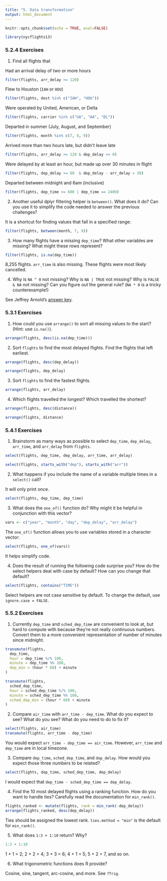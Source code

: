 ```yaml
---
title: "5. Data transformation"
output: html_document
---
```


```r
knitr::opts_chunk$set(echo = TRUE, eval=FALSE)
```

```r
library(nycflights13)
``` 

### 5.2.4 Exercises

1. Find all flights that

Had an arrival delay of two or more hours

```r
filter(flights, arr_delay >= 120)
```

Flew to Houston (`IAH` or `HOU`)

```r
filter(flights, dest %in% c("IAH", "HOU"))
```

Were operated by United, American, or Delta

```r
filter(flights, carrier %in% c("UA", "AA", "DL"))
```

Departed in summer (July, August, and September)

```r
filter(flights, month %in% c(7, 8, 9))
```

Arrived more than two hours late, but didn’t leave late

```r
filter(flights, arr_delay >= 120 & dep_delay <= 0)
```

Were delayed by at least an hour, but made up over 30 minutes in flight

```r
filter(flights, dep_delay >= 60  & dep_delay - arr_delay > 30)
```

Departed between midnight and 6am (inclusive)

```r
filter(flights, dep_time <= 600 | dep_time == 2400)
```

2. Another useful dplyr filtering helper is `between()`. What does it do? Can you use it to simplify the code needed to answer the previous challenges?

It is a shortcut for finding values that fall in a specified range:

```r
filter(flights, between(month, 7, 9))
```

3. How many flights have a missing `dep_time`? What other variables are missing? What might these rows represent?

```r
filter(flights, is.na(dep_time))
```

8,255 flights. `arr_time` is also missing. These flights were most likely cancelled.

4. Why is `NA ^ 0` not missing? Why is `NA | TRUE` not missing? Why is `FALSE & NA` not missing? Can you figure out the general rule? (`NA * 0` is a tricky counterexample!)

See Jeffrey Arnold's [answer key](https://jrnold.github.io/e4qf/data-transformation.html#exercises-5).

### 5.3.1 Exercises

1. How could you use `arrange()` to sort all missing values to the start? (Hint: use `is.na()`).

```r
arrange(flights, desc(is.na(dep_time)))
```

2. Sort `flights` to find the most delayed flights. Find the flights that left earliest.

```r
arrange(flights, desc(dep_delay))
```

```r
arrange(flights, dep_delay)
```

3. Sort `flights` to find the fastest flights.

```r
arrange(flights, arr_delay)
```

4. Which flights travelled the longest? Which travelled the shortest?

```r
arrange(flights, desc(distance))
```

```r
arrange(flights, distance)
```

### 5.4.1 Exercises

1. Brainstorm as many ways as possible to select `dep_time`, `dep_delay`, `arr_time`, and `arr_delay` from `flights`.

```r
select(flights, dep_time, dep_delay, arr_time, arr_delay)

select(flights, starts_with("dep"), starts_with("arr"))
```

2. What happens if you include the name of a variable multiple times in a `select()` call?

It will only print once.

```r
select(flights, dep_time, dep_time)
```

3. What does the `one_of()` function do? Why might it be helpful in conjunction with this vector?

```r
vars <- c("year", "month", "day", "dep_delay", "arr_delay")
```

The `one_of()` function allows you to use variables stored in a character vector:

```r
select(flights, one_of(vars))
```

It helps simplify code.

4. Does the result of running the following code surprise you? How do the select helpers deal with case by default? How can you change that default?

```r
select(flights, contains("TIME"))
```

Select helpers are not case sensitive by default. To change the default, use `ignore.case = FALSE`.

### 5.5.2 Exercises

1. Currently `dep_time` and `sched_dep_time` are convenient to look at, but hard to compute with because they’re not really continuous numbers. Convert them to a more convenient representation of number of minutes since midnight.

```r
transmute(flights, 
  dep_time,
  hour = dep_time %/% 100,
  minute = dep_time %% 100,
  dep_min = (hour * 60) + minute
)

transmute(flights, 
  sched_dep_time,
  hour = sched_dep_time %/% 100,
  minute = sched_dep_time %% 100,
  sched_dep_min = (hour * 60) + minute
)
```

2. Compare `air_time` with `arr_time - dep_time`. What do you expect to see? What do you see? What do you need to do to fix it?

```r
select(flights, air_time)
transmute(flights, arr_time - dep_time)
```

You would expect `arr_time - dep_time == air_time`. However, `arr_time` and `dep_time` are in local timezone.

3. Compare `dep_time`, `sched_dep_time`, and `dep_delay`. How would you expect those three numbers to be related?

```r
select(flights, dep_time, sched_dep_time, dep_delay)
```

I would expect that `dep_time - sched_dep_time == dep_delay`.

4. Find the 10 most delayed flights using a ranking function. How do you want to handle ties? Carefully read the documentation for `min_rank()`.

```r
flights_ranked <- mutate(flights, rank = min_rank(-dep_delay))
arrange(flights_ranked, desc(dep_delay))
```

Ties should be assigned the lowest rank. `ties.method = "min"` is the default for `min_rank()`.

5. What does `1:3 + 1:10` return? Why?

```r
1:3 + 1:10
```

1 + 1 = 2; 2 + 2 = 4; 3 + 3 = 6; 4 + 1 = 5; 5 + 2 = 7, and so on.

6. What trigonometric functions does R provide?

Cosine, sine, tangent, arc-cosine, and more. See `?Trig`.

